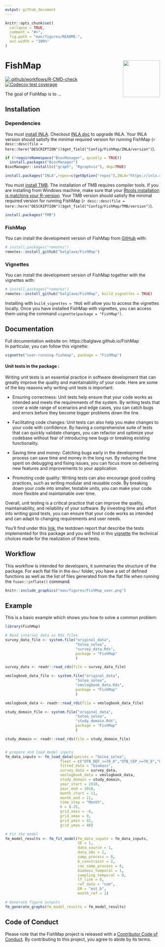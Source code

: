 ```yaml
---
output: github_document
---
```


<!-- README.md is generated from README.Rmd. Please edit that file -->

```r
knitr::opts_chunk$set(
  collapse = TRUE,
  comment = "#>",
  fig.path = "man/figures/README-",
  out.width = "100%"
)
```

# FishMap <img src="man/figures/logo.png" align="right" alt="" width="120" />

<!-- badges: start -->
[![.github/workflows/R-CMD-check](https://github.com/balglave/FishMap/actions/workflows/.github/workflows/R-CMD-check.yaml/badge.svg)](https://github.com/balglave/FishMap/actions/workflows/.github/workflows/R-CMD-check.yaml)
[![Codecov test coverage](https://codecov.io/gh/balglave/FishMap/branch/main/graph/badge.svg)](https://app.codecov.io/gh/balglave/FishMap?branch=main)
<!-- badges: end -->

The goal of FishMap is to ...

## Installation

### Dependencies

You must [install INLA](https://www.r-inla.org/download-install).
Checkout [INLA doc](https://www.r-inla.org/download-install) to upgrade INLA. Your INLA version should satisfy the minimal required version for running FishMap (`r desc::desc(file = here::here("DESCRIPTION"))$get_field("Config/FishMap/INLA/version")`).

```r
if (!requireNamespace("BiocManager", quietly = TRUE))
  install.packages("BiocManager")
BiocManager::install(c("graph", "Rgraphviz"), dep=TRUE)

install.packages("INLA",repos=c(getOption("repos"),INLA="https://inla.r-inla-download.org/R/stable"), dep=TRUE)
```

You must [install TMB](https://github.com/kaskr/adcomp/wiki/Download). The installation of TMB requires compiler tools. If you are installing from Windows machine, make sure that your [Rtools installation is matching your R-version](https://github.com/kaskr/adcomp/wiki/Download#windows---installing-required-tools). Your TMB version should satisfy the minimal required version for running FishMap (`r desc::desc(file = here::here("DESCRIPTION"))$get_field("Config/FishMap/TMB/version")`).

```r
install.packages("TMB")
```



### FishMap

You can install the development version of FishMap from [GitHub](https://github.com/) with:

``` r
# install.packages("remotes")
remotes::install_github("balglave/FishMap")
```

### Vignettes

You can install the development version of FishMap together with the vignettes with:

``` r
# install.packages("remotes")
remotes::install_github("balglave/FishMap", build_vignettes = TRUE)
```

Installing with `build_vignettes = TRUE` will allow you to access the vignettes locally.
Once you have installed FishMap with vignettes, you can access them using the command `vignette(package = "FishMap")`.

## Documentation

Full documentation website on: https://balglave.github.io/FishMap  
In particular, you can follow this vignette:  

```r
vignette("user-running-fishmap", package = "FishMap")
```

#### Unit tests in the package :

Writing unit tests is an essential practice in software development that can greatly improve the quality and maintainability of your code. Here are some of the key reasons why writing unit tests is important:

- Ensuring correctness: Unit tests help ensure that your code works as intended and meets the requirements of the system. By writing tests that cover a wide range of scenarios and edge cases, you can catch bugs and errors before they become bigger problems down the line.

- Facilitating code changes: Unit tests can also help you make changes to your code with confidence. By having a comprehensive suite of tests that can quickly validate changes, you can refactor and optimize your codebase without fear of introducing new bugs or breaking existing functionality.

- Saving time and money: Catching bugs early in the development process can save time and money in the long run. By reducing the time spent on debugging and fixing issues, you can focus more on delivering new features and improvements to your application.

- Promoting code quality: Writing tests can also encourage good coding practices, such as writing modular and reusable code. By breaking down your code into smaller, testable units, you can make your code more flexible and maintainable over time.

Overall, unit testing is a critical practice that can improve the quality, maintainability, and reliability of your software. By investing time and effort into writing good tests, you can ensure that your code works as intended and can adapt to changing requirements and user needs.

You'll find under this [link](https://balglave.github.io/FishMap/testdown/testdown-report-for-fishmap.html), the testdown report that describe the tests implemented for this package and you will find in this [vignette](https://balglave.github.io/FishMap/articles/dev_how_to_maintain_my_tests_and_examples.html) the technical choices made for the realization of these tests. 

## Workflow

This workflow is intended for developers, it summaries the structure of the package. For each flat file in the `dev/` folder, you have a set of defined functions as well as the list of files generated from the flat file when running the `fusen::inflate()` command.

```r
knitr::include_graphics("man/figures/FishMap_user.png")
```


## Example

This is a basic example which shows you how to solve a common problem:

```r
library(FishMap)

# Read internal data as Rds files
survey_data_file <- system.file("original_data",
                                "Solea_solea",
                                "survey_data.Rds",
                                package = "FishMap"
                                )

survey_data <- readr::read_rds(file = survey_data_file)

vmslogbook_data_file <- system.file("original_data",
                                "Solea_solea",
                                "vmslogbook_data.Rds",
                                package = "FishMap"
                                )

vmslogbook_data <- readr::read_rds(file = vmslogbook_data_file)

study_domain_file <- system.file("original_data",
                                "Solea_solea",
                                "study_domain.Rds",
                                package = "FishMap"
                                )

study_domain <- readr::read_rds(file = study_domain_file)


# prepare and load model inputs
fm_data_inputs <- fm_load_data(species = "Solea_solea",
                         fleet = c("OTB_DEF_>=70_0","OTB_CEP_>=70_0","OTT_DEF_>=70_0"),
                         fitted_data = "biomass",
                         survey_data = survey_data,
                         vmslogbook_data = vmslogbook_data,
                         study_domain = study_domain,
                         year_start = 2018,
                         year_end = 2018,
                         month_start = 11,
                         month_end = 11,
                         time_step = "Month",
                         k = 0.25,
                         grid_xmin = -6,
                         grid_xmax = 0,
                         grid_ymin = 42,
                         grid_ymax = 48)

# Fit the model
fm_model_results <- fm_fit_model(fm_data_inputs = fm_data_inputs,
                                 SE = 1,
                                 data_source = 1,
                                 data_obs = 2,
                                 samp_process = 0,
                                 b_constraint = 2,
                                 cov_samp_process = 0,
                                 biomass_temporal = 1,
                                 sampling_temporal = 0,
                                 lf_link = 0,
                                 ref_data = "com",
                                 EM = "est_b",
                                 month_ref = 1)

# Generate figure outputs
fm_generate_graphs(fm_model_results = fm_model_results)
```


## Code of Conduct

Please note that the FishMap project is released with a [Contributor Code of Conduct](https://contributor-covenant.org/version/2/1/CODE_OF_CONDUCT.html). By contributing to this project, you agree to abide by its terms.
